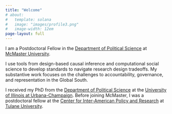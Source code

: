 ```yaml
---
title: "Welcome"
# about:
#   template: solana
#   image: "images/profile3.png"
#   image-width: 12em
page-layout: full
---
```


I am a Postdoctoral Fellow in the [Department of Political Science](https://www.mcmaster.ca/) at [McMaster University](https://politicalscience.mcmaster.ca/).

<!-- Methods version -->
I use tools from design-based causal inference and computational social science to develop standards to navigate research design tradeoffs. My substantive work focuses on the challenges to accountability, governance, and representation in the Global South.

<!-- CP version -->
<!-- I research the challenges to accountability, governance, and representation in the Global South. I also use tools from design-based causal inference and computational social science to develop standards to navigate research design tradeoffs. -->

I received my PhD from the [Department of Political Science](https://pol.illinois.edu/) at the [University of Illinois at Urbana-Champaign](https://illinois.edu/). Before joining McMaster, I was a postdoctoral fellow at the [Center for Inter-American Policy and Research](https://stonecenter.tulane.edu/cipr) at [Tulane University](https://tulane.edu/).